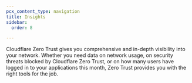 ```yaml
---
pcx_content_type: navigation
title: Insights
sidebar:
  order: 8

---
```



Cloudflare Zero Trust gives you comprehensive and in-depth visibility into your network. Whether you need data on network usage, on security threats blocked by Cloudflare Zero Trust, or on how many users have logged in to your applications this month, Zero Trust provides you with the right tools for the job.

<DirectoryListing />

